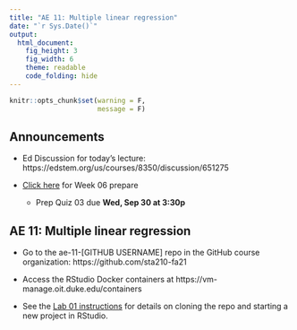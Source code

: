```yaml
---
title: "AE 11: Multiple linear regression"
date: "`r Sys.Date()`"
output: 
  html_document: 
    fig_height: 3
    fig_width: 6
    theme: readable
    code_folding: hide
---
```


```r
knitr::opts_chunk$set(warning = F, 
                      message = F)
```


## Announcements

- Ed Discussion for today's lecture: https://edstem.org/us/courses/8350/discussion/651275

- [Click here](https://sta210-fa21.netlify.app/prepare/week-06.html) for Week 06 prepare
  - Prep Quiz 03 due **Wed, Sep 30 at 3:30p**


##  AE 11: Multiple linear regression

- Go to the ae-11-[GITHUB USERNAME] repo in the GitHub course organization: https://github.com/sta210-fa21

- Access the RStudio Docker containers at https://vm-manage.oit.duke.edu/containers

- See the [Lab 01 instructions](https://sta210-fa21.netlify.app/labs/lab-01-ikea.html) for details on cloning the repo and starting a new project in RStudio.